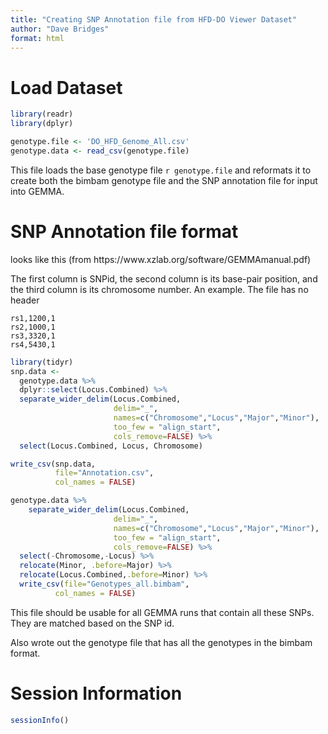 ```yaml
---
title: "Creating SNP Annotation file from HFD-DO Viewer Dataset"
author: "Dave Bridges"
format: html
---
```


# Load Dataset

```r
library(readr)
library(dplyr)

genotype.file <- 'DO_HFD_Genome_All.csv'
genotype.data <- read_csv(genotype.file)
```

This file loads the base genotype file `r genotype.file` and reformats it to create both the bimbam genotype file and the SNP annotation file for input into GEMMA.

# SNP Annotation file format

looks like this (from https://www.xzlab.org/software/GEMMAmanual.pdf)

The first column is SNPid, the second column is its base-pair position, and the third column is its chromosome number.  An example.  The file has no header

```
rs1,1200,1 
rs2,1000,1 
rs3,3320,1 
rs4,5430,1
```



```r
library(tidyr)
snp.data <-
  genotype.data %>%
  dplyr::select(Locus.Combined) %>%
  separate_wider_delim(Locus.Combined,
                       delim="_",
                       names=c("Chromosome","Locus","Major","Minor"),
                       too_few = "align_start",
                       cols_remove=FALSE) %>%
  select(Locus.Combined, Locus, Chromosome)

write_csv(snp.data, 
          file="Annotation.csv",
          col_names = FALSE)

genotype.data %>%
    separate_wider_delim(Locus.Combined,
                       delim="_",
                       names=c("Chromosome","Locus","Major","Minor"),
                       too_few = "align_start",
                       cols_remove=FALSE) %>%
  select(-Chromosome,-Locus) %>%
  relocate(Minor, .before=Major) %>%
  relocate(Locus.Combined,.before=Minor) %>%
  write_csv(file="Genotypes_all.bimbam",
          col_names = FALSE)
```

This file should be usable for all GEMMA runs that contain all these SNPs.  They are matched based on the SNP id.

Also wrote out the genotype file that has all the genotypes in the bimbam format.

# Session Information

```r
sessionInfo()
```
